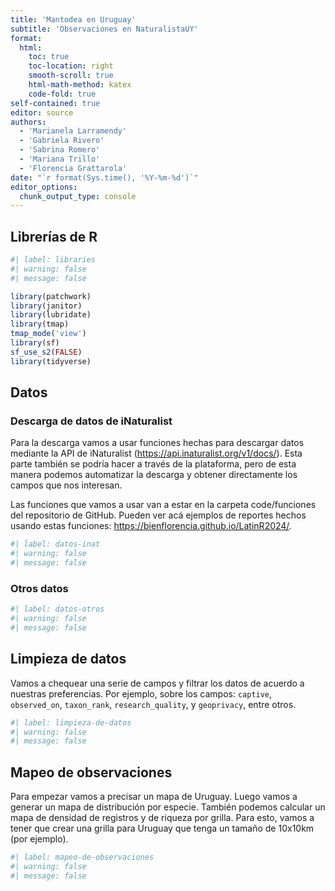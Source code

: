 ```yaml
---
title: 'Mantodea en Uruguay'
subtitle: 'Observaciones en NaturalistaUY'
format: 
  html:
    toc: true
    toc-location: right
    smooth-scroll: true
    html-math-method: katex
    code-fold: true
self-contained: true
editor: source
authors: 
  - 'Marianela Larramendy'
  - 'Gabriela Rivero'
  - 'Sabrina Romero'
  - 'Mariana Trillo'
  - 'Florencia Grattarola'
date: "`r format(Sys.time(), '%Y-%m-%d')`"
editor_options: 
  chunk_output_type: console
---
```


## Librerías de R

```r
#| label: libraries
#| warning: false
#| message: false

library(patchwork)
library(janitor)
library(lubridate)
library(tmap)
tmap_mode('view')
library(sf)
sf_use_s2(FALSE)
library(tidyverse)
```

## Datos

### Descarga de datos de iNaturalist

Para la descarga vamos a usar funciones hechas para descargar datos mediante la API de iNaturalist (<https://api.inaturalist.org/v1/docs/>). Esta parte también se podría hacer a través de la plataforma, pero de esta manera podemos automatizar la descarga y obtener directamente los campos que nos interesan.  

Las funciones que vamos a usar van a estar en la carpeta code/funciones del repositorio de GitHub. Pueden ver acá ejemplos de reportes hechos usando estas funciones: <https://bienflorencia.github.io/LatinR2024/>.   

```r
#| label: datos-inat
#| warning: false
#| message: false


```

### Otros datos

```r
#| label: datos-otros
#| warning: false
#| message: false


```

## Limpieza de datos 

Vamos a chequear una serie de campos y filtrar los datos de acuerdo a nuestras preferencias. Por ejemplo, sobre los campos: `captive`, `observed_on`, `taxon_rank`, `research_quality`, y `geoprivacy`, entre otros.

```r
#| label: limpieza-de-datos
#| warning: false
#| message: false

```


## Mapeo de observaciones

Para empezar vamos a precisar un mapa de Uruguay. Luego vamos a generar un mapa de distribución por especie. También podemos calcular un mapa de densidad de registros y de riqueza por grilla. Para esto, vamos a tener que crear una grilla para Uruguay que tenga un tamaño de 10x10km (por ejemplo). 

```r
#| label: mapeo-de-observaciones
#| warning: false
#| message: false


```
